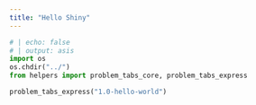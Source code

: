 ---
title: "Hello Shiny"
---

```{python}
# | echo: false
# | output: asis
import os
os.chdir("../")
from helpers import problem_tabs_core, problem_tabs_express

problem_tabs_express("1.0-hello-world")
```